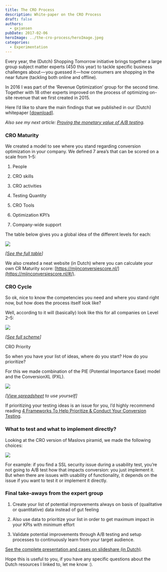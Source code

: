 ```yaml
---
title: The CRO Process
description: White-paper on the CRO Process
draft: false
authors:
  - gxjansen
pubDate: 2017-02-06
heroImage: ../the-cro-process/heroImage.jpeg
categories:
  - Experimentation
---
```

Every year, the (Dutch) Shopping Tomorrow initiative brings together a large group subject matter experts (450 this year) to tackle specific business challenges about — you guessed it — how consumers are shopping in the near future (tackling both online and offline).

In 2016 I was part of the ‘Revenue Optimization’ group for the second time. Together with 18 other experts improved on the process of optimizing on-site revenue that we first created in 2015.

Here I’d like to share the main findings that we published in our (Dutch) whitepaper \[[download](https://shoppingtomorrow.nl/images/2/2f/Bluepaper_-_Revenue_Optimization_2016.pdf)].

*Also see my next article: [Proving the monetary value of A/B testing](http://www.gui.do/post/proving-the-monetary-value-of-a-b-testing).*

### **CRO Maturity**

We created a model to see where you stand regarding conversion optimization in your company. We defined 7 area’s that can be scored on a scale from 1–5:

1. People

2. CRO skills

3. CRO activities

4. Testing Quantity

5. CRO Tools

6. Optimization KPI’s

7. Company-wide support

The table below gives you a global idea of the different levels for each:

![](../the-cro-process/process1.png)

*\[[See the full table](https://docs.google.com/spreadsheets/d/1YejXE03AwT2yPd4f-FNEDM2QFaWnu-8uAYV2u3clF2Y/edit?usp=sharing)]*

We also created a neat website (in Dutch) where you can calculate your own CR Maturity score: [https://mijnconversiescore.nl/](https://mijnconversiescore.nl/#/).

### **CRO Cycle**

So ok, nice to know the competencies you need and where you stand right now, but how does the process itself look like?

Well, according to it will (basically) look like this for all companies on Level 2–5:

![](../the-cro-process/process2.jpg)

*\[[See full scheme](https://docs.google.com/drawings/d/1-tuus66mihdjdgIglnkfJJ0sKq7YtMdjEUGQTP8qh_Q/edit?usp=sharing)]*

CRO Priority

So when you have your list of ideas, where do you start? How do you prioritize?

For this we made combination of the PIE (Potential Importance Ease) model and the ConversionXL (PXL).

![](../the-cro-process/process3.png)

*\[[View spreadsheet](https://docs.google.com/spreadsheets/d/18ZFrKqsZxndb5fef8hbnxw3uG_wj6ZSDSB3fvg2JpmQ/edit?usp=sharing) to use yourself]*

If prioritizing your testing ideas is an issue for you, I’d highly recommend reading [4 Frameworks To Help Prioritize & Conduct Your Conversion Testing](https://conversionxl.com/4-frameworks-help-prioritize-conduct-conversion-testing/).

### **What to test and what to implement directly?**

Looking at the CRO version of Maslovs piramid, we made the following choices:

![](../the-cro-process/process4.jpg)

For example: if you find a SSL security issue during a usability test, you’re not going to A/B test how that impacts conversion: you just implement it. But when there are issues with usability of functionality, it depends on the issue if you want to test it or implement it directly.

### **Final take-aways from the expert group**

1. Create your list of potential improvements always on basis of (qualitative or quantitative) data instead of gut feeling

2. Also use data to prioritize your list in order to get maximum impact in your KPIs with minimum effort

3. Validate potential improvements through A/B testing and setup processes to continuously learn from your target audience.

[See the complete presentation and cases on slideshare (in Dutch)](http://www.slideshare.net/ISMeCompany/shoppingtomorrow-datagedreven-conversieoptimalisatiecases).

Hope this is useful to you, if you have any specific questions about the Dutch resources I linked to, let me know :).
